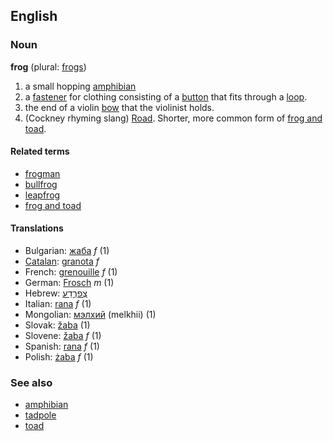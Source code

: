 ==English==
===Noun===
'''frog''' (plural: [[frogs]])

# a small hopping [[amphibian]]
# a [[fastener]] for clothing consisting of a [[button]] that fits through a [[loop]].
# the end of a violin [[bow]] that the violinist holds.
#(Cockney rhyming slang) [[Road]]. Shorter, more common form of [[frog and toad]].

====Related terms====
*[[frogman]]
*[[bullfrog]]
*[[leapfrog]]
*[[frog and toad]]

====Translations====
*Bulgarian: [[жаба]] ''f'' (1)
*[[Catalan]]: [[granota]] ''f''
*French: [[grenouille]] ''f'' (1)
*German: [[Frosch]] ''m'' (1)
*Hebrew: [[צפרדע|צְפַרְדֵעַ]]
*Italian: [[rana]] ''f'' (1)
*Mongolian: [[мэлхий]] (melkhii) (1)
*Slovak: [[žaba]] (1)
*Slovene: [[žaba]] ''f'' (1)
*Spanish: [[rana]] ''f'' (1)
*Polish: [[żaba]] ''f'' (1)

===See also===
*[[amphibian]]
*[[tadpole]]
*[[toad]]